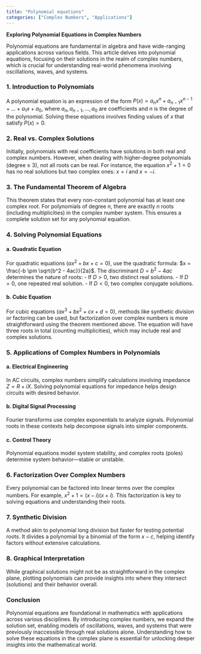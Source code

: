 ```yaml
---
title: "Polynomial equations"
categories: ["Complex Numbers", "Applications"]
---
```




**Exploring Polynomial Equations in Complex Numbers**

Polynomial equations are fundamental in algebra and have wide-ranging applications across various fields. This article delves into polynomial equations, focusing on their solutions in the realm of complex numbers, which is crucial for understanding real-world phenomena involving oscillations, waves, and systems.

### 1. **Introduction to Polynomials**

A polynomial equation is an expression of the form $P(x) = a_nx^n + a_{n-1}x^{n-1} + \dots + a_1x + a_0$, where $a_n, a_{n-1}, \dots, a_0$ are coefficients and $n$ is the degree of the polynomial. Solving these equations involves finding values of $x$ that satisfy $P(x) = 0$.

### 2. **Real vs. Complex Solutions**

Initially, polynomials with real coefficients have solutions in both real and complex numbers. However, when dealing with higher-degree polynomials (degree ≥ 3), not all roots can be real. For instance, the equation $x^2 + 1 = 0$ has no real solutions but two complex ones: $x = i$ and $x = -i$.

### 3. **The Fundamental Theorem of Algebra**

This theorem states that every non-constant polynomial has at least one complex root. For polynomials of degree $n$, there are exactly $n$ roots (including multiplicities) in the complex number system. This ensures a complete solution set for any polynomial equation.

### 4. **Solving Polynomial Equations**

#### a. **Quadratic Equation**
For quadratic equations ($ax^2 + bx + c = 0$), use the quadratic formula: $x = \frac{-b \pm \sqrt{b^2 - 4ac}}{2a}$. The discriminant $D = b^2 - 4ac$ determines the nature of roots:
- If $D > 0$, two distinct real solutions.
- If $D = 0$, one repeated real solution.
- If $D < 0$, two complex conjugate solutions.

#### b. **Cubic Equation**
For cubic equations ($ax^3 + bx^2 + cx + d = 0$), methods like synthetic division or factoring can be used, but factorization over complex numbers is more straightforward using the theorem mentioned above. The equation will have three roots in total (counting multiplicities), which may include real and complex solutions.

### 5. **Applications of Complex Numbers in Polynomials**

#### a. **Electrical Engineering**
In AC circuits, complex numbers simplify calculations involving impedance $Z = R + iX$. Solving polynomial equations for impedance helps design circuits with desired behavior.

#### b. **Digital Signal Processing**
Fourier transforms use complex exponentials to analyze signals. Polynomial roots in these contexts help decompose signals into simpler components.

#### c. **Control Theory**
Polynomial equations model system stability, and complex roots (poles) determine system behavior—stable or unstable.

### 6. **Factorization Over Complex Numbers**

Every polynomial can be factored into linear terms over the complex numbers. For example, $x^2 + 1 = (x - i)(x + i)$. This factorization is key to solving equations and understanding their roots.

### 7. **Synthetic Division**
A method akin to polynomial long division but faster for testing potential roots. It divides a polynomial by a binomial of the form $x - c$, helping identify factors without extensive calculations.

### 8. **Graphical Interpretation**

While graphical solutions might not be as straightforward in the complex plane, plotting polynomials can provide insights into where they intersect (solutions) and their behavior overall.

### Conclusion

Polynomial equations are foundational in mathematics with applications across various disciplines. By introducing complex numbers, we expand the solution set, enabling models of oscillations, waves, and systems that were previously inaccessible through real solutions alone. Understanding how to solve these equations in the complex plane is essential for unlocking deeper insights into the mathematical world.
